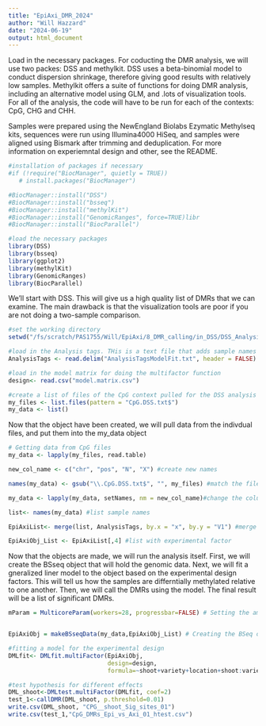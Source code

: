 ---
title: "EpiAxi_DMR_2024"
author: "Will Hazzard"
date: "2024-06-19"
output: html_document
---
Load in the necessary packages. For coducting the DMR analysis, we will use two packes: DSS and methylkit. DSS uses a beta-binomial model to conduct dispersion shrinkage, therefore giving good results with relatively low samples. Methylkit offers a suite of functions for doing DMR analysis, including an alternative model using GLM, and .lots of visualization tools. For all of the analysis, the code will have to be run for each of the contexts: CpG, CHG and CHH.

Samples were prepared using the NewEngland Biolabs Ezymatic Methylseq kits, sequences were run using Illumina4000 HiSeq, and samples were aligned using Bismark after trimming and deduplication. For more information on experiemntal design and other, see the README. 

```{r}
#installation of packages if necessary
#if (!require("BiocManager", quietly = TRUE))
   # install.packages("BiocManager")

#BiocManager::install("DSS")
#BiocManager::install("bsseq")
#BiocManager::install("methylKit")
#BiocManager::install("GenomicRanges", force=TRUE)libr
#BiocManager::install("BiocParallel")

#load the necessary packages
library(DSS)
library(bsseq)
library(ggplot2)
library(methylKit)
library(GenomicRanges)
library(BiocParallel)

```

We'll start with DSS. This will give us a high quality list of DMRs that we can examine. The main drawback is that the visualization tools are poor if you are not doing a two-sample comparison. 

```{R}
#set the working directory
setwd("/fs/scratch/PAS1755/Will/EpiAxi/8_DMR_calling/in_DSS/DSS_Analysis/CpG_Context")

#load in the Analysis tags. THis is a text file that adds sample names and design factors that will be merge with the BSseq object later. AS copy can be found in the github repository. 
AnalysisTags <- read.delim("AnalysisTagsModelFit.txt", header = FALSE)

#load in the model matrix for doing the multifactor function
design<- read.csv("model.matrix.csv")

#create a list of files of the CpG context pulled for the DSS analysis
my_files <- list.files(pattern = "CpG.DSS.txt$")
my_data <- list()
```

Now that the object have been created, we will pull data from the indivdual files, and put them into the my_data object

```{r}
# Getting data from CpG files
my_data <- lapply(my_files, read.table)

new_col_name <- c("chr", "pos", "N", "X") #create new names

names(my_data) <- gsub("\\.CpG.DSS.txt$", "", my_files) #match the files names between the two objects

my_data <- lapply(my_data, setNames, nm = new_col_name)#change the column names

list<- names(my_data) #list sample names

EpiAxiList<- merge(list, AnalysisTags, by.x = "x", by.y = "V1") #merge the analysis tag names with the data

EpiAxiObj_List <- EpiAxiList[,4] #list with experimental factor
```
Now that the objects are made, we will run the analysis itself. First, we will create the BSseq object that will hold the genomic data. Next, we will fit a gneralized liner model to the object based on the experimental design factors. This will tell us how the samples are differntially methylated relative to one another. Then, we will call the DMRs using the model. The final result will be a list of significant DMRs. 

```{r}

mParam = MulticoreParam(workers=28, progressbar=FALSE) # Setting the ammount of parallel resources to be used


EpiAxiObj = makeBSseqData(my_data,EpiAxiObj_List) # Creating the BSeq object to use in the analysis

#fitting a model for the experimental design
DMLfit<- DMLfit.multiFactor(EpiAxiObj,
                            design=design,
                            formula=~shoot+variety+location+shoot:variety+shoot:location+variety:location+shoot:variety:location)

#test hypothesis for different effects
DML_shoot<-DMLtest.multiFactor(DMLfit, coef=2)
test_1<-callDMR(DML_shoot, p.threshold=0.01)
write.csv(DML_shoot, "CPG__shoot_Sig_sites_01")
write.csv(test_1,"CpG_DMRs_Epi_vs_Axi_01_htest.csv")

```